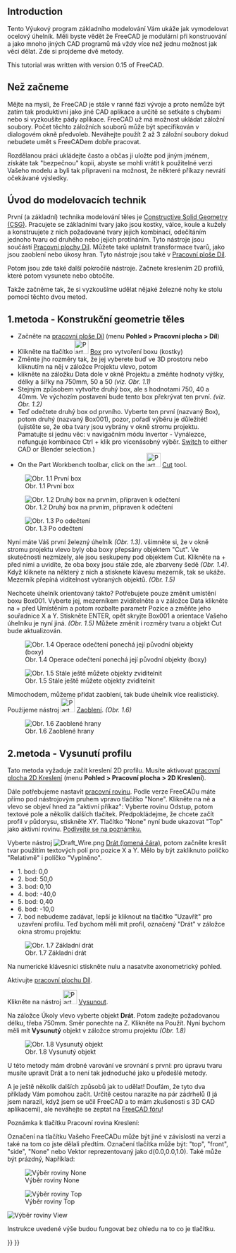 <languages/>
{{TutorialInfo/cs
|Topic= Introduction to modelling
|Level= Beginner
|Time= 15 minutes
|Author=
|FCVersion=
|Files=
}}

== Introduction == 

<div class="mw-translate-fuzzy">
Tento Výukový program základního modelování Vám ukáže jak vymodelovat ocelový úhelník. Měli byste vědět že FreeCAD je modulární při konstruování a jako mnoho jiných CAD programů má vždy více než jednu možnost jak věci dělat. Zde si projdeme dvě metody.
</div>

This tutorial was written with version 0.15 of FreeCAD.

== Než začneme ==

Mějte na mysli, že FreeCAD je stále v ranné fázi vývoje a proto nemůže být zatím tak produktivní jako jiné CAD aplikace a určitě se setkáte s chybami nebo si vyzkoušíte pády aplikace. FreeCAD už má možnost ukládat záložní soubory. Počet těchto záložních souborů může být specifikován v dialogovém okně předvoleb. Neváhejte použít 2 až 3 záložní soubory dokud nebudete umět s FreeCADem dobře pracovat.

Rozdělanou práci ukládejte často a občas ji uložte pod jiným jménem, získáte tak "bezpečnou" kopii, abyste se mohli vrátit k použitelné verzi Vašeho modelu a byli tak připraveni na možnost, že některé příkazy nevrátí očekávané výsledky. 

<div class="mw-translate-fuzzy">
== Úvod do modelovacích technik ==

První (a základní) technika modelování těles je [http://en.wikipedia.org/wiki/Constructive_solid_geometry Constructive Solid Geometry (CSG)]. Pracujete se základními tvary jako jsou kostky, válce, koule a kužely a konstruujete z nich požadované tvary jejich kombinací, odečítáním jednoho tvaru od druhého nebo jejich protínáním. Tyto nástroje jsou součástí [[Part Workbench/cs|Pracovní plochy Díl]]. Můžete také uplatnit transformace tvarů, jako jsou zaoblení nebo úkosy hran. Tyto nástroje jsou také v [[Part Workbench/cs|Pracovní ploše Díl]].
</div>

Potom jsou zde také další pokročilé nástroje. Začnete kreslením 2D profilů, které potom vysunete nebo obtočíte.

Takže začněme tak, že si vyzkoušíme udělat nějaké železné nohy ke stolu pomocí těchto dvou metod.

<div class="mw-translate-fuzzy">
== 1.metoda - Konstrukční geometrie těles ==

* Začněte na [[Part Workbench/cs|pracovní ploše Díl]] (menu '''Pohled > Pracovní plocha > Díl''')
* Klikněte na tlačítko [[Image:Part_Box.png|32px]] [[Part_Box/cs|Box]] pro vytvoření boxu (kostky)
* Změnte jho rozměry tak, že jej vyberete buď ve 3D prostoru nebo kliknutím na něj v záložce Projektu vlevo, potom
* klikněte na záložku Data dole v okně Projektu a změňte hodnoty výšky, délky a šířky na 750mm, 50 a 50  ''(viz. Obr. 1.1)''
* Stejným způsobem vytvořte druhý box, ale s hodnotami 750, 40 a 40mm. Ve výchozím postavení bude tento box překrývat ten první. ''(viz. Obr. 1.2)''
* Teď odečtete druhý box od prvního. Vyberte ten první (nazvaný Box), potom druhý (nazvaný Box001), pozor, pořadí výběru je důležitét! (ujistěte se, že oba tvary jsou vybrány v okně stromu projektu. Pamatujte si jednu věc: v navigačním módu Invertor - Vynálezce, nefunguje kombinace Ctrl + klik pro vícenásobný výběr. [[Mouse_Model|Switch]] to either CAD or Blender selection.)
* On the Part Workbench toolbar, click on the [[Image:Part_Cut.png|32px]] [[Part_Cut|Cut]] tool.
</div>

[[Image:Tutorial-normand01.jpg|center|frame|Obr. 1.1 První box]]

[[Image:Tutorial-normand02.jpg|center|frame|Obr. 1.2 Druhý box na prvním, připraven k odečtení]]

[[Image:Tutorial-normand03.jpg|center|frame|Obr. 1.3 Po odečtení]]

<div class="mw-translate-fuzzy">
Nyní máte Váš první železný úhelník ''(Obr. 1.3)''. všimněte si, že v okně stromu projektu vlevo byly oba boxy přepsány objektem "Cut". Ve skutečnosti nezmizely, ale jsou seskupeny pod objektem Cut. Klikněte na + před nimi a uvidíte, že oba boxy jsou stále zde, ale zbarveny šedě ''(Obr. 1.4)''. Když kliknete na některý z nich a stisknete klávesu mezerník, tak se ukáže. Mezerník přepíná viditelnost vybraných objektů. ''(Obr. 1.5)''
</div>

<div class="mw-translate-fuzzy">
Nechcete úhelník orientovaný takto? Potřebujete pouze změnit umístění boxu Box001. Vyberte jej, mezerníkem zviditelněte a v záložce Data klikněte na + před Umístěním a potom rozbalte parametr Pozice a změňte jeho souřadnice X a Y. Stiskněte ENTER, opět skryjte Box001 a orientace Vašeho úhelníku je nyní jiná. ''(Obr. 1.5)'' Můžete změnit i rozměry tvaru a objekt Cut bude aktualizován.
</div>

[[Image:Tutorial-normand04.jpg|center|frame|Obr. 1.4 Operace odečtení ponechá její původní objekty (boxy)]]

[[Image:Tutorial-normand05.jpg|center|frame|Obr. 1.5 Stále ještě můžete objekty zviditelnit]]

<div class="mw-translate-fuzzy">
Mimochodem, můžeme přidat zaoblení, tak bude úhelník více realistický. Použijeme nástroj [[Image:Part_Fillet.png|32px]] [[Part_Fillet/cs|Zaoblení]]. ''(Obr. 1.6)''
</div>

[[Image:Tutorial-normand06.jpg|center|frame|Obr. 1.6 Zaoblené hrany]]

<div class="mw-translate-fuzzy">
== 2.metoda - Vysunutí profilu ==

Tato metoda vyžaduje začít kreslení 2D profilu. Musíte aktivovat [[Draft Workbench/cs|pracovní plocha 2D Kreslení]] (menu '''Pohled > Pracovní plocha > 2D Kreslení''').
</div>

<div class="mw-translate-fuzzy">
Dále potřebujeme nastavit [[Draft_SelectPlane/cs|pracovní rovinu]]. Podle verze FreeCADu máte přímo pod nástrojovým pruhem vpravo tlačítko "None". Klikněte na ně a vlevo se objeví hned za "aktivní příkaz": Vyberte rovinu Odstup, potom textové pole a několik dalších tlačítek. Předpokládejme, že chcete začít profil v půdorysu, stiskněte XY. Tlačítko "None" nyní bude ukazovat "Top" jako aktivní rovinu.
[[#DraftPlaneButton|Podívejte se na poznámku.]]
    
Vyberte nástroj [[Image:Draft_Wire.png]] [[Draft_Wire/cs|Drát (lomená čára)]], potom začněte kreslit tvar použitím textových polí pro pozice X a Y. Mělo by být zakliknuto políčko "Relativně" i políčko "Vyplněno".
</div>

<div class="mw-translate-fuzzy">
* 1. bod: 0,0
* 2. bod: 50,0
* 3. bod: 0,10
* 4. bod: -40,0
* 5. bod: 0,40
* 6. bod: -10,0
* 7. bod nebudeme zadávat, lepší je kliknout na tlačítko "Uzavřít" pro uzavření profilu. Teď bychom měli mít profil, označený "Drát" v záložce okna stromu projektu:
</div>

<div class="mw-translate-fuzzy">
[[Image:Tutorial-normand07.jpg|center|frame|Obr. 1.7 Základní drát]]
</div> 

<div class="mw-translate-fuzzy">
Na numerické klávesnici stiskněte nulu a nasatvíte axonometrický pohled.
</div>

<div class="mw-translate-fuzzy">
Aktivujte [[Part Workbench/cs|pracovní plochu Díl]].
</div>

<div class="mw-translate-fuzzy">
Klikněte na nástroj [[Image:Part_Extrude.png|32px]] [[Part_Extrude/cs|Vysunout]].
</div>

<div class="mw-translate-fuzzy">
Na záložce Úkoly vlevo vyberte objekt '''Drát'''. Potom zadejte požadovanou délku, třeba 750mm. Směr ponechte na Z. Klikněte na Použít. Nyní bychom měli mít '''Vysunutý''' objekt v záložce stromu projektu ''(Obr. 1.8)''
</div>

[[Image:Tutorial-normand08.jpg|center|frame|Obr. 1.8 Vysunutý objekt]]

U této metody mám drobné varování ve srovnání s první: pro úpravu tvaru musíte upravit Drát a to není tak jednoduché jako u předešlé metody.

<div class="mw-translate-fuzzy">
A je ještě několik dalších způsobů jak to udělat! Doufám, že tyto dva příklady Vám pomohou začít. Určitě cestou narazíte na pár zádrhelů (I já jsem narazil, když jsem se učil FreeCAD a to mám zkušenosti s 3D CAD aplikacemi), ale neváhejte se zeptat na [http://forum.freecadweb.org FreeCAD fóru]!
</div>

<div id="DraftPlaneButton">Poznámka k tlačítku Pracovní rovina Kreslení:</div>
Označení na tlačítku Vašeho FreeCADu může být jiné v závislosti na verzi a také na tom co jste dělali předtím. Označení tlačítka může být: "top", "front", "side", "None" nebo Vektor reprezentovaný jako d(0.0,0.0,1.0). Také může být prázdný, Například:

[[Image:DraftPlaneNone.png|left|frame|Výběr roviny None]]

[[Image:DraftPlaneTop.png|left|frame|Výběr roviny Top]]

<div class="mw-translate-fuzzy">
[[Image:DraftPlaneView.png|left|frame|Výběr roviny View]]
{{clear}}
</div>

Instrukce uvedené výše budou fungovat bez ohledu na to co je tlačítku.

{{Part Tools navi{{#translation:}}}}
{{Userdocnavi{{#translation:}}}}